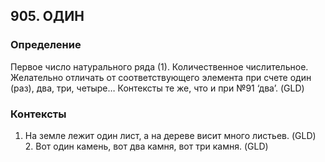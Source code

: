 ## 905. ОДИН
### Определение
Первое число натурального ряда (1). Количественное числительное. Желательно отличать от соответствующего элемента при счете один (раз), два, три, четыре… Контексты те же, что и при №91 ‘два’. (GLD)

### Контексты
1. На земле лежит один лист, а на дереве висит много листьев. (GLD) 2. Вот один камень, вот два камня, вот три камня. (GLD)


